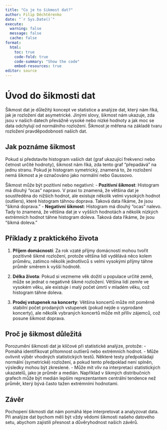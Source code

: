 ```yaml
---
title: "Co je to šikmost dat?"
author: Filip Děchtěrenko
date: "`r Sys.Date()`"
execute:
  warning: false
  message: false
  cache: false
format:
  html:
    toc: true
    code-fold: true
    code-summary: "Show the code"
    embed-resources: true
editor: source
---
```


# Úvod do šikmosti dat

Šikmost dat je důležitý koncept ve statistice a analýze dat, který nám říká, jak je rozložení dat asymetrické. Jinými slovy, šikmost nám ukazuje, zda jsou v našich datech převážně vysoké nebo nízké hodnoty a jak moc se data odchylují od normálního rozložení. Šikmost je měřena na základě tvaru rozložení pravděpodobnosti našich dat.

## Jak poznáme šikmost

Pokud si představíte histogram vašich dat (graf ukazující frekvenci nebo četnost určité hodnoty), šikmost nám říká, zda tento graf "přepadává" na jednu stranu. Pokud je histogram symetrický, znamená to, že rozložení nemá šikmost a je označováno jako normální nebo Gaussovo.

Šikmost může být pozitivní nebo negativní:
- **Pozitivní šikmost**: Histogram má dlouhý "ocas" napravo. V praxi to znamená, že většina dat je soustředěna do nižších hodnot, ale existuje několik velmi vysokých hodnot (outliers), které histogram táhnou doprava. Taková data říkáme, že jsou "šikmá doprava."
- **Negativní šikmost**: Histogram má dlouhý "ocas" nalevo. Tady to znamená, že většina dat je v vyšších hodnotách a několik nízkých extrémních hodnot táhne histogram doleva. Taková data říkáme, že jsou "šikmá doleva."

## Příklady z praktického života

1. **Příjem domácností**: Za rok vzaté příjmy domácností mohou tvořit pozitivně šikmé rozložení, protože většina lidí vydělává něco kolem průměru, zatímco několik jednotlivců s velmi vysokými příjmy táhne průměr směrem k vyšší hodnotě.

2. **Délka života**: Pokud si vezmeme věk dožití u populace určité země, může se jednat o negativně šikmé rozložení. Většina lidí zemře ve vysokém věku, ale existuje i malý počet úmrtí v mladém věku, což histogram táhne doleva.

3. **Prodej vstupenek na koncerty**: Většina koncertů může mít poměrně stabilní počet prodaných vstupenek (pokud nejde o vyprodané koncerty), ale několik vybraných koncertů může mít příliv zájemců, což posune šikmost doprava.

## Proč je šikmost důležitá 

Porozumění šikmosti dat je klíčové při statistické analýze, protože:
- Pomáhá identifikovat přítomnost outlierů nebo extrémních hodnot.
- Může ovlivnit výběr vhodných statistických testů. Některé testy předpokládají normální (symetrické) rozložení, a pokud tento předpoklad není splněn, výsledky mohou být zkreslené.
- Může mít vliv na interpretaci statistických ukazatelů, jako je průměr a medián. Například v šikmých distribučních grafech může být medián lepším reprezentantem centrální tendence než průměr, který bývá často tažen extrémními hodnotami.

## Závěr

Pochopení šikmosti dat nám pomáhá lépe interpretovat a analyzovat data. Při analýze dat bychom měli být vždy vědomi šikmosti našeho datového setu, abychom zajistili přesnost a důvěryhodnost našich závěrů.


